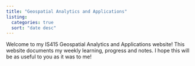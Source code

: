 ```yaml
---
title: "Geospatial Analytics and Applications"
listing:
  categories: true
  sort: "date desc"
---
```


Welcome to my IS415 Geospatial Analytics and Applications website! This website documents my weekly learning, progress and notes. I hope this will be as useful to you as it was to me!
